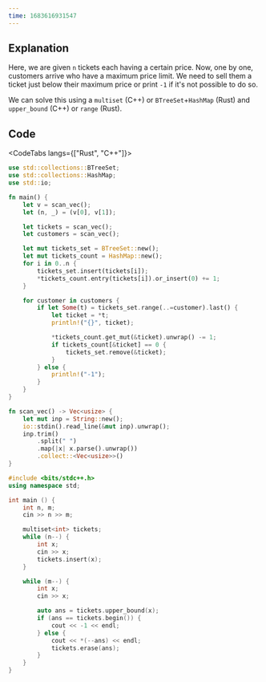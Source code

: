 ```yaml
---
time: 1683616931547
---
```


## Explanation



Here, we are given `n` tickets each having a certain price. Now, one by one, customers arrive who have a maximum price limit. We need to sell them a ticket just below their maximum price or print `-1` if it's not possible to do so.



We can solve this using a `multiset` (C++) or `BTreeSet`+`HashMap` (Rust) and `upper_bound` (C++) or `range` (Rust).

## Code



<CodeTabs langs={["Rust", "C++"]}>

```rust
use std::collections::BTreeSet;
use std::collections::HashMap;
use std::io;

fn main() {
    let v = scan_vec();
    let (n, _) = (v[0], v[1]);

    let tickets = scan_vec();
    let customers = scan_vec();

    let mut tickets_set = BTreeSet::new();
    let mut tickets_count = HashMap::new();
    for i in 0..n {
        tickets_set.insert(tickets[i]);
        *tickets_count.entry(tickets[i]).or_insert(0) += 1;
    }

    for customer in customers {
        if let Some(t) = tickets_set.range(..=customer).last() {
            let ticket = *t;
            println!("{}", ticket);

            *tickets_count.get_mut(&ticket).unwrap() -= 1;
            if tickets_count[&ticket] == 0 {
                tickets_set.remove(&ticket);
            }
        } else {
            println!("-1");
        }
    }
}

fn scan_vec() -> Vec<usize> {
    let mut inp = String::new();
    io::stdin().read_line(&mut inp).unwrap();
    inp.trim()
        .split(" ")
        .map(|x| x.parse().unwrap())
        .collect::<Vec<usize>>()
}
```

```cpp
#include <bits/stdc++.h>
using namespace std;

int main () {
    int n, m;
    cin >> n >> m;

    multiset<int> tickets;
    while (n--) {
        int x;
        cin >> x;
        tickets.insert(x);
    }

    while (m--) {
        int x;
        cin >> x;

        auto ans = tickets.upper_bound(x);
        if (ans == tickets.begin()) {
            cout << -1 << endl;
        } else {
            cout << *(--ans) << endl;
            tickets.erase(ans);
        }
    }
}
```

</CodeTabs>
